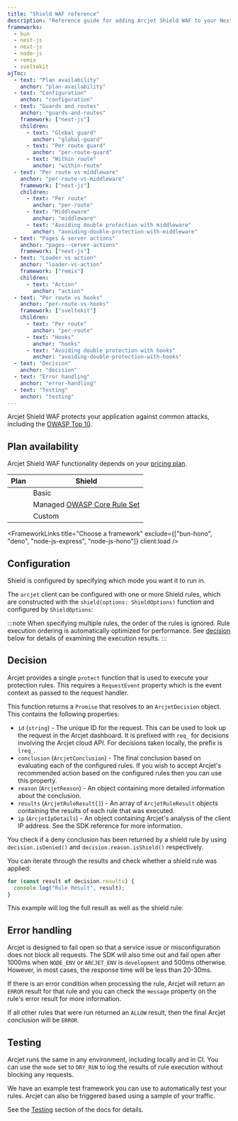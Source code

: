 ```yaml
---
title: "Shield WAF reference"
description: "Reference guide for adding Arcjet Shield WAF to your Next.js, Node.js, Bun, Remix, or SvelteKit app."
frameworks:
  - bun
  - nest-js
  - next-js
  - node-js
  - remix
  - sveltekit
ajToc:
  - text: "Plan availability"
    anchor: "plan-availability"
  - text: "Configuration"
    anchor: "configuration"
  - text: "Guards and routes"
    anchor: "guards-and-routes"
    framework: ["nest-js"]
    children:
      - text: "Global guard"
        anchor: "global-guard"
      - text: "Per route guard"
        anchor: "per-route-guard"
      - text: "Within route"
        anchor: "within-route"
  - text: "Per route vs middleware"
    anchor: "per-route-vs-middleware"
    framework: ["next-js"]
    children:
      - text: "Per route"
        anchor: "per-route"
      - text: "Middleware"
        anchor: "middleware"
      - text: "Avoiding double protection with middleware"
        anchor: "avoiding-double-protection-with-middleware"
  - text: "Pages & server actions"
    anchor: "pages--server-actions"
    framework: ["next-js"]
  - text: "Loader vs action"
    anchor: "loader-vs-action"
    framework: ["remix"]
    children:
      - text: "Action"
        anchor: "action"
  - text: "Per route vs hooks"
    anchor: "per-route-vs-hooks"
    framework: ["sveltekit"]
    children:
      - text: "Per route"
        anchor: "per-route"
      - text: "Hooks"
        anchor: "hooks"
      - text: "Avoiding double protection with hooks"
        anchor: "avoiding-double-protection-with-hooks"
  - text: "Decision"
    anchor: "decision"
  - text: "Error handling"
    anchor: "error-handling"
  - text: "Testing"
    anchor: "testing"
---
```





Arcjet Shield WAF protects your application against common attacks, including
the [OWASP Top 10](https://owasp.org/www-project-top-ten/).

## Plan availability

Arcjet Shield WAF functionality depends on your [pricing
plan](https://arcjet.com/pricing).

| Plan                                      | Shield                                                  |
| ----------------------------------------- | ------------------------------------------------------- |
| <Badge text="Free" variant="caution" />   | Basic                                                   |
| <Badge text="Pro" variant="note" />       | Managed [OWASP Core Rule Set](https://coreruleset.org/) |
| <Badge text="Enterprise" variant="tip" /> | Custom                                                  |

<FrameworkLinks
  title="Choose a framework"
  exclude={["bun-hono", "deno", "node-js-express", "node-js-hono"]}
  client:load
/>

## Configuration

Shield is configured by specifying which mode you want it to run in.

The `arcjet` client can be configured with one or more Shield rules, which are
constructed with the `shield(options: ShieldOptions)` function and configured by
`ShieldOptions`:

<DisplayType type="ShieldOptions" from="arcjet" />
<DisplayType type="ArcjetMode" from="arcjet" />

:::note
When specifying multiple rules, the order of the rules is ignored. Rule
execution ordering is automatically optimized for performance. See
[decision](#decision) below for details of examining the execution results.
:::

<SlotByFramework client:load>
  <NestJsDecoratorRoutes slot="nest-js" />
  <PerRouteVsMiddlewareNextJs slot="next-js" />
  <NextJsPagesServerActions slot="next-js" />
  <RemixLoaderVsAction slot="remix" />
  <PerRouteVsHooksSvelteKit slot="sveltekit" />
</SlotByFramework>

## Decision

Arcjet provides a single `protect` function that is used to execute your
protection rules. This requires a `RequestEvent` property which is the event
context as passed to the request handler.

<SlotByFramework client:load>
  <NestJsGuardDecision slot="nest-js" />
</SlotByFramework>

This function returns a `Promise` that resolves to an
`ArcjetDecision` object. This contains the following properties:

- `id` (`string`) - The unique ID for the request. This can be used to look up
  the request in the Arcjet dashboard. It is prefixed with `req_` for decisions
  involving the Arcjet cloud API. For decisions taken locally, the prefix is
  `lreq_`.
- `conclusion` (`ArcjetConclusion`) - The final conclusion based on evaluating
  each of the configured rules. If you wish to accept Arcjet's recommended
  action based on the configured rules then you can use this property.
- `reason` (`ArcjetReason`) - An object containing more detailed
  information about the conclusion.
- `results` (`ArcjetRuleResult[]`) - An array of `ArcjetRuleResult` objects
  containing the results of each rule that was executed.
- `ip` (`ArcjetIpDetails`) - An object containing Arcjet's analysis of the
  client IP address. See the SDK reference for more information.

You check if a deny conclusion has been returned by a shield rule by using
`decision.isDenied()` and `decision.reason.isShield()` respectively.

You can iterate through the results and check whether a shield rule was applied:

```ts
for (const result of decision.results) {
  console.log("Rule Result", result);
}
```

This example will log the full result as well as the shield rule:

<SlotByFramework client:load>
  <DecisionLogBun slot="bun" />
  <DecisionLogNestJs slot="nest-js" />
  <DecisionLogNextJs slot="next-js" />
  <DecisionLogNodeJs slot="node-js" />
  <DecisionLogRemix slot="remix" />
  <DecisionLogSvelteKit slot="sveltekit" />
</SlotByFramework>

## Error handling

Arcjet is designed to fail open so that a service issue or misconfiguration does
not block all requests. The SDK will also time out and fail open after 1000ms
when `NODE_ENV` or `ARCJET_ENV` is `development` and 500ms otherwise. However,
in most cases, the response time will be less than 20-30ms.

If there is an error condition when processing the rule, Arcjet will return an
`ERROR` result for that rule and you can check the `message` property on the rule's
error result for more information.

If all other rules that were run returned an `ALLOW` result, then the final Arcjet
conclusion will be `ERROR`.

<SlotByFramework client:load>
  <ErrorsBun slot="bun" />
  <ErrorsNestJs slot="nest-js" />
  <ErrorsNextJs slot="next-js" />
  <ErrorsNodeJs slot="node-js" />
  <ErrorsRemix slot="remix" />
  <ErrorsSvelteKit slot="sveltekit" />
</SlotByFramework>

## Testing

Arcjet runs the same in any environment, including locally and in CI. You can
use the `mode` set to `DRY_RUN` to log the results of rule execution without
blocking any requests.

We have an example test framework you can use to automatically test your rules.
Arcjet can also be triggered based using a sample of your traffic.

See the [Testing](/testing) section of the docs for details.
